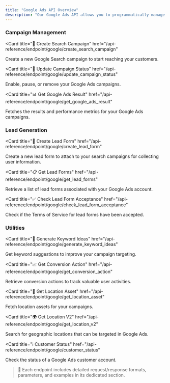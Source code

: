 ```yaml
---
title: "Google Ads API Overview"
description: "Our Google Ads API allows you to programmatically manage your Google Search campaigns. You can create and update campaigns, handle lead forms, and access various utilities to optimize your advertising efforts."
---
```


### Campaign Management

<Card
  title="🚀 Create Search Campaign"
  href="/api-reference/endpoint/google/create_search_campaign"
>
  Create a new Google Search campaign to start reaching your customers.
</Card>

<Card
  title="🔄 Update Campaign Status"
  href="/api-reference/endpoint/google/update_campaign_status"
>
  Enable, pause, or remove your Google Ads campaigns.
</Card>

<Card
  title="📊 Get Google Ads Result"
  href="/api-reference/endpoint/google/get_google_ads_result"
>
  Fetches the results and performance metrics for your Google Ads campaigns.
</Card>

### Lead Generation

<Card
  title="📝 Create Lead Form"
  href="/api-reference/endpoint/google/create_lead_form"
>
  Create a new lead form to attach to your search campaigns for collecting user information.
</Card>

<Card
  title="📋 Get Lead Forms"
  href="/api-reference/endpoint/google/get_lead_forms"
>
  Retrieve a list of lead forms associated with your Google Ads account.
</Card>

<Card
  title="✅ Check Lead Form Acceptance"
  href="/api-reference/endpoint/google/check_lead_form_acceptance"
>
  Check if the Terms of Service for lead forms have been accepted.
</Card>

### Utilities

<Card
  title="🔑 Generate Keyword Ideas"
  href="/api-reference/endpoint/google/generate_keyword_ideas"
>
  Get keyword suggestions to improve your campaign targeting.
</Card>

<Card
  title="📈 Get Conversion Action"
  href="/api-reference/endpoint/google/get_conversion_action"
>
  Retrieve conversion actions to track valuable user activities.
</Card>

<Card
  title="📍 Get Location Asset"
  href="/api-reference/endpoint/google/get_location_asset"
>
  Fetch location assets for your campaigns.
</Card>

<Card
  title="🌍 Get Location V2"
  href="/api-reference/endpoint/google/get_location_v2"
>
  Search for geographic locations that can be targeted in Google Ads.
</Card>

<Card
  title="ℹ️ Customer Status"
  href="/api-reference/endpoint/google/customer_status"
>
  Check the status of a Google Ads customer account.
</Card>

> 📘 Each endpoint includes detailed request/response formats, parameters, and examples in its dedicated section. 